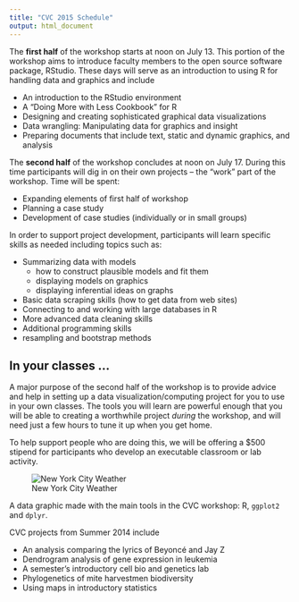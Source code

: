 ```yaml
---
title: "CVC 2015 Schedule"
output: html_document
---
```


The **first half** of the workshop starts at noon on July 13. This portion of the workshop aims to introduce faculty members to the open source software package, RStudio. These days will serve as an introduction to using R for handling data and graphics and include

*  An introduction to the RStudio environment
*  A “Doing More with Less Cookbook” for R
*  Designing and creating sophisticated graphical data visualizations
*  Data wrangling: Manipulating data for graphics and insight
*  Preparing documents that include text, static and dynamic graphics, and analysis

The **second half** of the workshop concludes at noon on July 17. During this time participants will dig in on their own projects -- the “work” part of the workshop. Time will be spent:

*  Expanding elements of first half of workshop
*  Planning a case study
*  Development of case studies (individually or in small groups)

In order to support project development, participants will learn specific skills as needed including topics such as:

*  Summarizing data with models
    * how to construct plausible models and fit them
    * displaying models on graphics
    * displaying inferential ideas on graphs
*  Basic data scraping skills (how to get data from web sites)
*  Connecting to and working with large databases in R
*  More advanced data cleaning skills
*  Additional programming skills
*  resampling and bootstrap methods

## In your classes ...

A major purpose of the second half of the workshop is to provide advice and help in setting up a data visualization/computing project for you to use in your own classes.  The tools you will learn are powerful enough that you will be able to creating a worthwhile project *during* the workshop, and will need just a few hours to tune it up when you get home.

To help support people who are doing this, we will be offering a $500 stipend for participants who develop an executable classroom or lab activity.

![New York City Weather](http://asbcllc.com/visualizations/weather/gotham_2014/plot.svg)

A data graphic made with the main tools in the CVC workshop: R, `ggplot2` and `dplyr`.  

CVC projects from Summer 2014 include

* An analysis comparing the lyrics of Beyoncé and Jay Z
* Dendrogram analysis of gene expression in leukemia
* A semester's introductory cell bio and genetics lab  
* Phylogenetics of mite harvestmen biodiversity
* Using maps in introductory statistics


<!-- REMEMBER TO ADD THE LIST OF PROJECTS FROM LAST YEAR -->